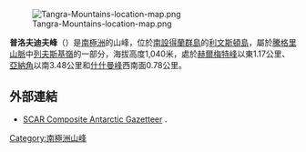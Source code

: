 {{no footnotes|time=2013-10-29T03:58:41+00:00}}
[[Image:Tangra-Mountains-location-map.png|thumb]]

'''普洛夫迪夫峰'''（{{lang-bg|Пловдив}}）是[[南極洲|南極洲]]的山峰，位於[[南設得蘭群島|南設得蘭群島]]的[[利文斯頓島|利文斯頓島]]，屬於[[騰格里山脈|騰格里山脈]]中[[列夫斯基嶺|列夫斯基嶺]]的一部分，海拔高度1,040米，處於[[赫爾梅特峰|赫爾梅特峰]]以東1.17公里、[[亞納角|亞納角]]以南3.48公里和[[什什曼峰|什什曼峰]]西南面0.78公里。

{{coord|62|39|12|S|60|00|35|W|display=title}}

==外部連結==
* [http://data.aad.gov.au/aadc/gaz/scar/ SCAR Composite Antarctic Gazetteer] {{WebCite|url=https://www.webcitation.org/5ug2CfC7m?url=http://data.aad.gov.au/aadc/gaz/scar/ |date=20101202140255 |dateformat=iso }}.

{{Antarctica-geo-stub}}
[[Category:南極洲山峰|Category:南極洲山峰]]
